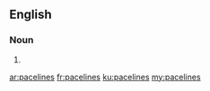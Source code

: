 ==English==

===Noun===
{{head|en}}

# {{plural of|paceline}}

[[ar:pacelines]]
[[fr:pacelines]]
[[ku:pacelines]]
[[my:pacelines]]